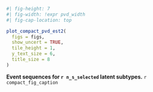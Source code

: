 :::{#suppfig-pvd_chosen_subtypes}

```r
#| fig-height: 7
#| fig-width: !expr pvd_width
#| fig-cap-location: top

plot_compact_pvd_est2(
  figs = figs,
  show_uncert = TRUE,
  tile_height = 1,
  y_text_size = 6,
  title_size = 8
)
```

**Event sequences for `r n_s_selected` latent subtypes.** `r compact_fig_caption`

:::
